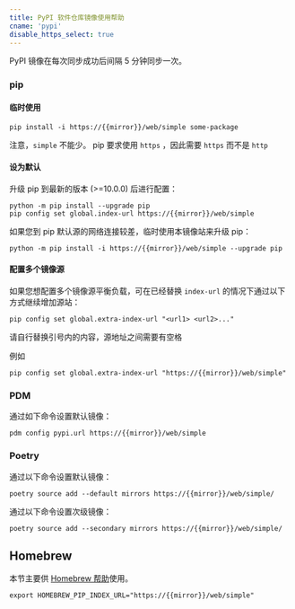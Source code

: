```yaml
---
title: PyPI 软件仓库镜像使用帮助
cname: 'pypi'
disable_https_select: true
---
```


PyPI 镜像在每次同步成功后间隔 5 分钟同步一次。

### pip

#### 临时使用

<CodeBlock>

```
pip install -i https://{{mirror}}/web/simple some-package
```

</CodeBlock>

注意，`simple` 不能少。
pip 要求使用 `https` ，因此需要 `https` 而不是 `http`

#### 设为默认

升级 pip 到最新的版本 (>=10.0.0) 后进行配置：

<CodeBlock>

```
python -m pip install --upgrade pip
pip config set global.index-url https://{{mirror}}/web/simple
```

</CodeBlock>

如果您到 pip 默认源的网络连接较差，临时使用本镜像站来升级 pip：

<CodeBlock>

```
python -m pip install -i https://{{mirror}}/web/simple --upgrade pip
```

</CodeBlock>

#### 配置多个镜像源

如果您想配置多个镜像源平衡负载，可在已经替换 `index-url` 的情况下通过以下方式继续增加源站：

```
pip config set global.extra-index-url "<url1> <url2>..."
```

请自行替换引号内的内容，源地址之间需要有空格

例如

<CodeBlock>

```
pip config set global.extra-index-url "https://{{mirror}}/web/simple"
```

</CodeBlock>

### PDM

通过如下命令设置默认镜像：

<CodeBlock>

```
pdm config pypi.url https://{{mirror}}/web/simple
```

</CodeBlock>

### Poetry

通过以下命令设置默认镜像：

<CodeBlock>

```
poetry source add --default mirrors https://{{mirror}}/web/simple/
```

</CodeBlock>

通过以下命令设置次级镜像：

<CodeBlock>

```
poetry source add --secondary mirrors https://{{mirror}}/web/simple/
```

</CodeBlock>

## Homebrew

本节主要供 [Homebrew 帮助](/homebrew/)使用。

<CodeBlock>

```
export HOMEBREW_PIP_INDEX_URL="https://{{mirror}}/web/simple"
```

</CodeBlock>
